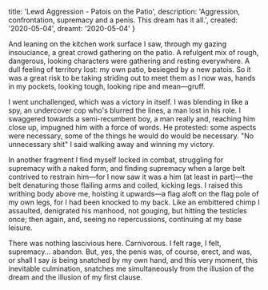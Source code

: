   title: 'Lewd Aggression - Patois on the Patio',
  description: 'Aggression, confrontation, supremacy and a penis. This dream has it all.',
  created: '2020-05-04',
  dreamt: '2020-05-04'
}

And leaning on the kitchen work surface I saw, through my gazing insouciance, a great crowd gathering on the patio.
A refulgent mix of rough, dangerous, looking characters were gathering and resting everywhere.
A dull feeling of territory lost: my own patio, besieged by a new patois.
So it was a great risk to be taking striding out to meet them as I now was, hands in my pockets, looking tough, looking ripe and mean—gruff.

I went unchallenged, which was a victory in itself.
I was blending in like a spy, an undercover cop who's blurred the lines, a man lost in his role.
I swaggered towards a semi-recumbent boy, a man really and, reaching him close up, impugned him with a force of words.
He protested: some aspects were necessary, some of the things he would do would be necessary.
"No unnecessary shit" I said walking away and winning my victory.

In another fragment I find myself locked in combat, struggling for supremacy with a naked form, and finding supremacy when a large belt contrived to restrain him—for I now saw it was a him (at least in part)—the belt denaturing those flailing arms and coiled, kicking legs. I raised this writhing body above me, hoisting it upwards—a flag aloft on the flag pole of my own legs, for I had been knocked to my back. Like an embittered chimp I assaulted, denigrated his manhood, not gouging, but hitting the testicles once; then again, and, seeing no repercussions, continuing at my base leisure.

There was nothing lascivious here.
Carnivorous.
I felt rage, I felt, supremacy... abandon.
But, yes, the penis was, of course, erect, and was, or shall I say _is_ being snatched by my own hand, and this very moment, this inevitable culmination, snatches me simultaneously from the illusion of the dream and the illusion of my first clause. 